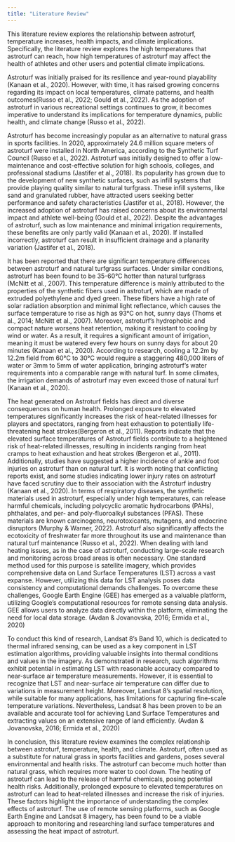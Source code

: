 ```yaml
---
title: "Literature Review"
---
```


This literature review explores the relationship between astroturf, temperature increases, health impacts, and climate implications. Specifically, the literature review explores the high temperatures that astroturf can reach, how high temperatures of astroturf may affect the health of athletes and other users and potential climate implications. 

Astroturf was initially praised for its resilience and year-round playability (Kanaan et al., 2020). However, with time, it has raised growing concerns regarding its impact on local temperatures, climate patterns, and health outcomes(Russo et al., 2022; Gould et al., 2022). As the adoption of astroturf in various recreational settings continues to grow, it becomes imperative to understand its implications for temperature dynamics, public health, and climate change (Russo et al., 2022).

 Astroturf has become increasingly popular as an alternative to natural grass in sports facilities. In 2020, approximately 24.6 million square meters of astroturf were installed in North America, according to the Synthetic Turf Council (Russo et al., 2022). Astroturf was initially designed to offer a low-maintenance and cost-effective solution for high schools, colleges, and professional stadiums (Jastifer et al., 2018). Its popularity has grown due to the development of new synthetic surfaces, such as infill systems that provide playing quality similar to natural turfgrass. These infill systems, like sand and granulated rubber, have attracted users seeking better performance and safety characteristics (Jastifer et al., 2018). However, the increased adoption of astroturf has raised concerns about its environmental impact and athlete well-being (Gould et al., 2022). Despite the advantages of astroturf, such as low maintenance and minimal irrigation requirements, these benefits are only partly valid (Kanaan et al., 2020). If installed incorrectly, astroturf can result in insufficient drainage and a planarity variation (Jastifer et al., 2018). 

It has been reported that there are significant temperature differences between astroturf and natural turfgrass surfaces. Under similar conditions, astroturf has been found to be 35-60°C hotter than natural turfgrass (McNitt et al., 2007). This temperature difference is mainly attributed to the properties of the synthetic fibers used in astroturf, which are made of extruded polyethylene and dyed green. These fibers have a high rate of solar radiation absorption and minimal light reflectance, which causes the surface temperature to rise as high as 93°C on hot, sunny days (Thoms et al., 2014; McNitt et al., 2007). Moreover, astroturf’s hydrophobic and compact nature worsens heat retention, making it resistant to cooling by wind or water. As a result, it requires a significant amount of irrigation, meaning it must be watered every few hours on sunny days for about 20 minutes (Kanaan et al., 2020). According to research, cooling a 12.2m by 12.2m field from 60°C to 30°C would require a staggering 480,000 liters of water or 3mm to 5mm of water application, bringing astroturf’s water requirements into a comparable range with natural turf. In some climates, the irrigation demands of astroturf may even exceed those of natural turf (Kanaan et al., 2020). 

The heat generated on Astroturf fields has direct and diverse consequences on human health. Prolonged exposure to elevated temperatures significantly increases the risk of heat-related illnesses for players and spectators, ranging from heat exhaustion to potentially life-threatening heat strokes(Bergeron et al., 2011). Reports indicate that the elevated surface temperatures of Astroturf fields contribute to a heightened risk of heat-related illnesses, resulting in incidents ranging from heat cramps to heat exhaustion and heat strokes (Bergeron et al., 2011). Additionally, studies have suggested a higher incidence of ankle and foot injuries on astroturf than on natural turf. It is worth noting that conflicting reports exist, and some studies indicating lower injury rates on astroturf have faced scrutiny due to their association with the Astroturf industry (Kanaan et al., 2020). In terms of respiratory diseases, the synthetic materials used in astroturf, especially under high temperatures, can release harmful chemicals, including polycyclic aromatic hydrocarbons (PAHs), phthalates, and per- and poly-fluoroalkyl substances (PFAS). These materials are known carcinogens, neurotoxicants, mutagens, and endocrine disruptors (Murphy & Warner, 2022). Astroturf also significantly affects the ecotoxicity of freshwater far more throughout its use and maintenance than natural turf maintenance (Russo et al., 2022). When dealing with land heating issues, as in the case of astroturf, conducting large-scale research and monitoring across broad areas is often necessary. One standard method used for this purpose is satellite imagery, which provides comprehensive data on Land Surface Temperatures (LST) across a vast expanse. However, utilizing this data for LST analysis poses data consistency and computational demands challenges. To overcome these challenges, Google Earth Engine (GEE) has emerged as a valuable platform, utilizing Google’s computational resources for remote sensing data analysis. GEE allows users to analyze data directly within the platform, eliminating the need for local data storage. (Avdan & Jovanovska, 2016; Ermida et al., 2020) 

To conduct this kind of research, Landsat 8’s Band 10, which is dedicated to thermal infrared sensing, can be used as a key component in LST estimation algorithms, providing valuable insights into thermal conditions and values in the imagery. As demonstrated in research, such algorithms exhibit potential in estimating LST with reasonable accuracy compared to near-surface air temperature measurements. However, it is essential to recognize that LST and near-surface air temperature can differ due to variations in measurement height. Moreover, Landsat 8’s spatial resolution, while suitable for many applications, has limitations for capturing fine-scale temperature variations. Nevertheless, Landsat 8 has been proven to be an available and accurate tool for achieving Land Surface Temperatures and extracting values on an extensive range of land efficiently. (Avdan & Jovanovska, 2016; Ermida et al., 2020)

 In conclusion, this literature review examines the complex relationship between astroturf, temperature, health, and climate. Astroturf, often used as a substitute for natural grass in sports facilities and gardens, poses several environmental and health risks. The astroturf can become much hotter than natural grass, which requires more water to cool down. The heating of astroturf can lead to the release of harmful chemicals, posing potential health risks. Additionally, prolonged exposure to elevated temperatures on astroturf can lead to heat-related illnesses and increase the risk of injuries. These factors highlight the importance of understanding the complex effects of astroturf. The use of remote sensing platforms, such as Google Earth Engine and Landsat 8 imagery, has been found to be a viable approach to monitoring and researching land surface temperatures and assessing the heat impact of astroturf.